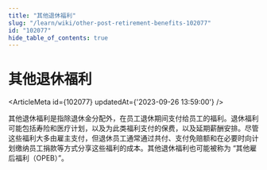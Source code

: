```yaml
---
title: "其他退休福利"
slug: "/learn/wiki/other-post-retirement-benefits-102077"
id: "102077"
hide_table_of_contents: true
---
```



# 其他退休福利

<ArticleMeta id={102077} updatedAt={'2023-09-26 13:59:00'} />
<div className='border-solid border-b border-t-0 my-4 border-[var(--ifm-color-gray-300)]' />

其他退休福利是指除退休金分配外，在员工退休期间支付给员工的福利。退休福利可能包括寿险和医疗计划，以及为此类福利支付的保费，以及延期薪酬安排。尽管这些福利大多由雇主支付，但退休员工通常通过共付、支付免赔额和在必要时向计划缴纳员工捐款等方式分享这些福利的成本。其他退休福利也可能被称为 “其他雇后福利（OPEB）”。

